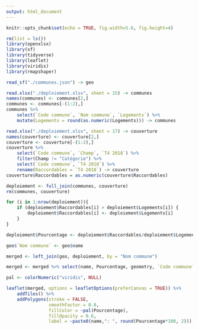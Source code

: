 ```yaml
---
output: html_document
---
```


<style>
.html-widget {
    margin: auto;
}
</style>

```r
knitr::opts_chunk$set(echo = TRUE, fig.width=5.6, fig.height=4)
```

```r
rm(list = ls())
library(openxlsx)
library(sf)
library(tidyverse)
library(leaflet)
library(viridis)
library(rmapshaper)

read_sf("./communes.json") -> geo

read.xlsx("./deploiement.xlsx", sheet = 15) -> communes
names(communes) <- communes[2,]
communes <- communes[-(1:2),]
communes %>% 
    select(`Code commune`, `Nom commune`, `Logements`) %>% 
    mutate(Logements = round(as.numeric(Logements))) -> communes

read.xlsx("./deploiement.xlsx", sheet = 17) -> couverture
names(couverture) <- couverture[2,]
couverture <- couverture[-(1:2),]
couverture %>% 
    select(`Code commune`, `Champ`, `T4 2018`) %>% 
    filter(Champ != "Catégorie") %>% 
    select(`Code commune`, `T4 2018`) %>% 
    rename(Raccordables = `T4 2018`) -> couverture
couverture$Raccordables = as.numeric(couverture$Raccordables)

deploiement <- full_join(communes, couverture) 
rm(communes, couverture)

for (i in 1:nrow(deploiement)){
    if (deploiement$Raccordables[i] > deploiement$Logements[i]) {
        deploiement$Raccordables[i] <- deploiement$Logements[i]
    }
}

deploiement$Pourcentage <- deploiement$Raccordables/deploiement$Logements

geo$`Nom commune` <- geo$name

merged <- left_join(geo, deploiement, by = "Nom commune") 

merged <- merged %>% select(name, Pourcentage, geometry, `Code commune`)

pal <- colorNumeric("viridis", NULL)

leaflet(merged, options = leafletOptions(preferCanvas = TRUE)) %>% 
    addTiles() %>% 
    addPolygons(stroke = FALSE, 
                smoothFactor = 0.8, 
                fillColor = ~pal(Pourcentage),
                fillOpacity = 0.6,
                label = ~paste0(name,": ", round(Pourcentage*100, 2)))
```
